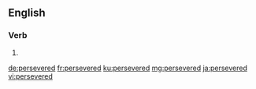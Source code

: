 ==English==

===Verb===
{{head|en|verb form}}

# {{en-past of|persevere}}

[[de:persevered]]
[[fr:persevered]]
[[ku:persevered]]
[[mg:persevered]]
[[ja:persevered]]
[[vi:persevered]]